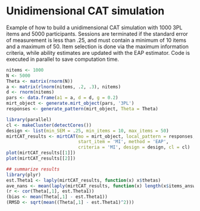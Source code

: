 Unidimensional CAT simulation
======================================

Example of how to build a unidimensional CAT simulation with 1000 3PL items and 5000 participants. Sessions are terminated if the standard error of measurement is less than .25, and must contain a minimum of 10 items and a maximum of 50. Item selection
is done via the maximum information criteria, while ability estimates are updated with the EAP estimator.
Code is executed in parallel to save computation time.

```r
nitems <- 1000
N <- 5000
Theta <- matrix(rnorm(N))
a <- matrix(rlnorm(nitems, .2, .3), nitems)
d <- rnorm(nitems)
pars <- data.frame(a1 = a, d = d, g = 0.2)
mirt_object <- generate.mirt_object(pars, '3PL')
responses <- generate_pattern(mirt_object, Theta = Theta)

library(parallel)
cl <- makeCluster(detectCores())
design <- list(min_SEM = .25, min_items = 10, max_items = 50)
mirtCAT_results <- mirtCAT(mo = mirt_object, local_pattern = responses,
                           start_item = 'MI', method = 'EAP',
                           criteria = 'MI', design = design, cl = cl)
plot(mirtCAT_results[[1]])
plot(mirtCAT_results[[2]])

## summarize results
library(plyr)
est.Theta1 <- laply(mirtCAT_results, function(x) x$thetas)
ave_nans <- mean(laply(mirtCAT_results, function(x) length(x$items_answered)))
(r <- cor(Theta[,1], est.Theta1))
(bias <- mean(Theta[,1] - est.Theta1))
(RMSD <- sqrt(mean((Theta[,1] - est.Theta1)^2)))
```
